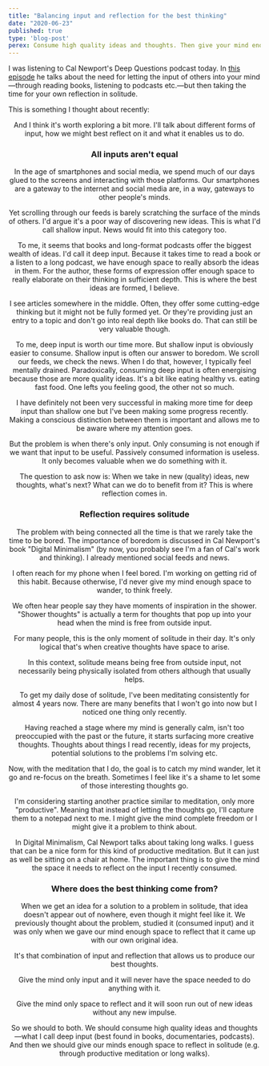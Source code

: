 ```yaml
---
title: "Balancing input and reflection for the best thinking"
date: "2020-06-23"
published: true
type: 'blog-post'
perex: Consume high quality ideas and thoughts. Then give your mind enough space to reflect in solitude.
---
```


I was listening to Cal Newport's Deep Questions podcast today. In [this episode](https://open.spotify.com/episode/0f1dgNLlmELK3vFLQxyMxT?si=AKJdY_1eTzuj5uZUvmb1SA) he talks about the need for letting the input of others into your mind—through reading books, listening to podcasts etc.—but then taking the time for your own reflection in solitude.

This is something I thought about recently:

<Tweet tweetLink='amrancz/status/1259144896822181888?s=20' theme='dark' align='center' />

And I think it's worth exploring a bit more. I'll talk about different forms of input, how we might best reflect on it and what it enables us to do.

### All inputs aren't equal

In the age of smartphones and social media, we spend much of our days glued to the screens and interacting with those platforms. Our smartphones are a gateway to the internet and social media are, in a way, gateways to other people's minds.

Yet scrolling through our feeds is barely scratching the surface of the minds of others. I'd argue it's a poor way of discovering new ideas. This is what I'd call shallow input. News would fit into this category too.

To me, it seems that books and long-format podcasts offer the biggest wealth of ideas. I'd call it deep input. Because it takes time to read a book or a listen to a long podcast, we have enough space to really absorb the ideas in them. For the author, these forms of expression offer enough space to really elaborate on their thinking in sufficient depth. This is where the best ideas are formed, I believe.

I see articles somewhere in the middle. Often, they offer some cutting-edge thinking but it might not be fully formed yet. Or they're providing just an entry to a topic and don't go into real depth like books do. That can still be very valuable though.

To me, deep input is worth our time more. But shallow input is obviously easier to consume. Shallow input is often our answer to boredom. We scroll our feeds, we check the news. When I do that, however, I typically feel mentally drained. Paradoxically, consuming deep input is often energising because those are more quality ideas. It's a bit like eating healthy vs. eating fast food. One lefts you feeling good, the other not so much.

I have definitely not been very successful in making more time for deep input than shallow one but I've been making some progress recently. Making a conscious distinction between them is important and allows me to be aware where my attention goes.

But the problem is when there's only input. Only consuming is not enough if we want that input to be useful. Passively consumed information is useless. It only becomes valuable when we do something with it.

The question to ask now is: When we take in new (quality) ideas, new thoughts, what's next? What can we do to benefit from it? This is where reflection comes in.

### Reflection requires solitude

The problem with being connected all the time is that we rarely take the time to be bored. The importance of boredom is discussed in Cal Newport's book "Digital Minimalism" (by now, you probably see I'm a fan of Cal's work and thinking). I already mentioned social feeds and news.

I often reach for my phone when I feel bored. I'm working on getting rid of this habit. Because otherwise, I'd never give my mind enough space to wander, to think freely.

We often hear people say they have moments of inspiration in the shower. "Shower thoughts" is actually a term for thoughts that pop up into your head when the mind is free from outside input.

For many people, this is the only moment of solitude in their day. It's only logical that's when creative thoughts have space to arise.

In this context, solitude means being free from outside input, not necessarily being physically isolated from others although that usually helps.

To get my daily dose of solitude, I've been meditating consistently for almost 4 years now. There are many benefits that I won't go into now but I noticed one thing only recently.

Having reached a stage where my mind is generally calm, isn't too preoccupied with the past or the future, it starts surfacing more creative thoughts. Thoughts about things I read recently, ideas for my projects, potential solutions to the problems I'm solving etc.

Now, with the meditation that I do, the goal is to catch my mind wander, let it go and re-focus on the breath. Sometimes I feel like it's a shame to let some of those interesting thoughts go.

I'm considering starting another practice similar to meditation, only more "productive". Meaning that instead of letting the thoughts go, I'll capture them to a notepad next to me. I might give the mind complete freedom or I might give it a problem to think about.

In Digital Minimalism, Cal Newport talks about taking long walks. I guess that can be a nice form for this kind of productive meditation. But it can just as well be sitting on a chair at home. The important thing is to give the mind the space it needs to reflect on the input I recently consumed.

### Where does the best thinking come from?

When we get an idea for a solution to a problem in solitude, that idea doesn't appear out of nowhere, even though it might feel like it. We previously thought about the problem, studied it (consumed input) and it was only when we gave our mind enough space to reflect that it came up with our own original idea.

It's that combination of input and reflection that allows us to produce our best thoughts.

Give the mind only input and it will never have the space needed to do anything with it.

Give the mind only space to reflect and it will soon run out of new ideas without any new impulse.

So we should to both. We should consume high quality ideas and thoughts—what I call deep input (best found in books, documentaries, podcasts). And then we should give our minds enough space to reflect in solitude (e.g. through productive meditation or long walks).

